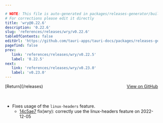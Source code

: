 ```yaml
---

# NOTE: This file is auto-generated in packages/releases-generator/build.ts
# For corrections please edit it directly
title: 'wry@0.22.6'
description: '0.22.6'
slug: 'references/releases/wry/v0.22.6'
tableOfContents: false
editUrl: 'https://github.com/tauri-apps/tauri-docs/packages/releases-generator/build.ts'
pagefind: false
prev:
   link: 'references/releases/wry/v0.22.5'
   label: '0.22.5'
next:
   link: 'references/releases/wry/v0.23.0'
   label: 'v0.23.0'
---
```


			

<ReleaseSidebar slug="references/releases/wry"  packageName="wry" />

<div style="margin-bottom:3rem; display: flex; justify-content: space-between; align-items: center"><span>[Return](/releases)</span><span><a href="https://github.com/tauri-apps/wry/releases/tag/wry-v0.22.6">View on GitHub</a></span></div>

- Fixes usage of the `linux-headers` feature.
  - [14c5ae7](https://github.com/tauri-apps/wry/commit/14c5ae7d41b506c8a398d4735062b46cd0770447) fix(wry): correctly use the linux-headers feature on 2022-12-05

